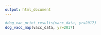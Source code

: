 ```yaml
---
output: html_document
---
```

<!-- rmarkdown v1 -->
<p>
```r
#dog_vac_print_results(vacc_data, yr=2017)
dog_vacc_map(vacc_data, yr=2017)
```